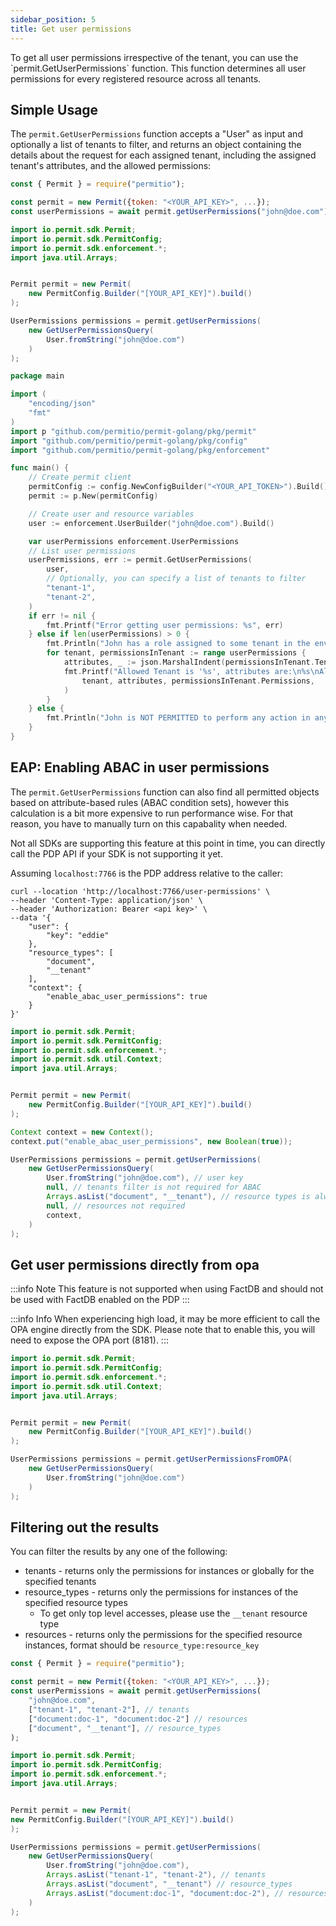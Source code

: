 ```yaml
---
sidebar_position: 5
title: Get user permissions
---
```




<p className="intro-paragraph">To get all user permissions irrespective of the tenant, you can use the `permit.GetUserPermissions` function.
This function determines all user permissions for every registered resource across all tenants. </p>

## Simple Usage

The `permit.GetUserPermissions` function accepts a "User" as input and optionally a list of tenants to filter,
and returns an object containing the details about the request for each assigned tenant,
including the assigned tenant's attributes, and the allowed permissions:

<Tabs groupId="language">
<TabItem value="nodejs" label="Node.js">

```js
const { Permit } = require("permitio");

const permit = new Permit({token: "<YOUR_API_KEY>", ...});
const userPermissions = await permit.getUserPermissions("john@doe.com");
```

</TabItem>
<TabItem value="java" label="Java">

```java
import io.permit.sdk.Permit;
import io.permit.sdk.PermitConfig;
import io.permit.sdk.enforcement.*;
import java.util.Arrays;


Permit permit = new Permit(
    new PermitConfig.Builder("[YOUR_API_KEY]").build()
);

UserPermissions permissions = permit.getUserPermissions(
	new GetUserPermissionsQuery(
		User.fromString("john@doe.com")
	)
);

```

</TabItem>
<TabItem value="golang" label="GoLang">

```go
package main

import (
	"encoding/json"
	"fmt"
)
import p "github.com/permitio/permit-golang/pkg/permit"
import "github.com/permitio/permit-golang/pkg/config"
import "github.com/permitio/permit-golang/pkg/enforcement"

func main() {
	// Create permit client
	permitConfig := config.NewConfigBuilder("<YOUR_API_TOKEN>").Build()
	permit := p.New(permitConfig)

	// Create user and resource variables
	user := enforcement.UserBuilder("john@doe.com").Build()

	var userPermissions enforcement.UserPermissions
	// List user permissions
	userPermissions, err := permit.GetUserPermissions(
		user,
		// Optionally, you can specify a list of tenants to filter
		"tenant-1",
		"tenant-2",
    )
	if err != nil {
		fmt.Printf("Error getting user permissions: %s", err)
	} else if len(userPermissions) > 0 {
		fmt.Println("John has a role assigned to some tenant in the environment")
		for tenant, permissionsInTenant := range userPermissions {
			attributes, _ := json.MarshalIndent(permissionsInTenant.Tenant.Attributes, "", "\t")
			fmt.Printf("Allowed Tenant is '%s', attributes are:\n%s\nAllowed permissions are:\n%+q",
				tenant, attributes, permissionsInTenant.Permissions,
			)
		}
	} else {
		fmt.Println("John is NOT PERMITTED to perform any action in any tenant in the environment")
	}
}

```

</TabItem>
</Tabs>

## EAP: Enabling ABAC in user permissions

The `permit.GetUserPermissions` function can also find all permitted objects based on
attribute-based rules (ABAC condition sets), however this calculation is a bit more
expensive to run performance wise. For that reason, you have to manually turn on
this capabality when needed.

Not all SDKs are supporting this feature at this point in time,
you can directly call the PDP API if your SDK is not supporting it yet.

<Tabs groupId="language">
<TabItem value="curl" label="cURL">

Assuming `localhost:7766` is the PDP address relative to the caller:

```
curl --location 'http://localhost:7766/user-permissions' \
--header 'Content-Type: application/json' \
--header 'Authorization: Bearer <api key>' \
--data '{
    "user": {
        "key": "eddie"
    },
    "resource_types": [
        "document",
        "__tenant"
    ],
    "context": {
        "enable_abac_user_permissions": true
    }
}'
```

</TabItem>
<TabItem value="java" label="Java">

```java
import io.permit.sdk.Permit;
import io.permit.sdk.PermitConfig;
import io.permit.sdk.enforcement.*;
import io.permit.sdk.util.Context;
import java.util.Arrays;


Permit permit = new Permit(
    new PermitConfig.Builder("[YOUR_API_KEY]").build()
);

Context context = new Context();
context.put("enable_abac_user_permissions", new Boolean(true));

UserPermissions permissions = permit.getUserPermissions(
	new GetUserPermissionsQuery(
		User.fromString("john@doe.com"), // user key
		null, // tenants filter is not required for ABAC
		Arrays.asList("document", "__tenant"), // resource types is always required for ABAC, __tenants is required to not ignore RBAC-based permissions
		null, // resources not required
		context,
	)
);

```

##  Get user permissions directly from opa

:::info Note
This feature is not supported when using FactDB and should not be used with FactDB enabled on the PDP
:::

:::info Info
When experiencing high load, it may be more efficient to call the OPA engine directly from the SDK.
Please note that to enable this, you will need to expose the OPA port (8181).
:::

```java
import io.permit.sdk.Permit;
import io.permit.sdk.PermitConfig;
import io.permit.sdk.enforcement.*;
import io.permit.sdk.util.Context;
import java.util.Arrays;


Permit permit = new Permit(
    new PermitConfig.Builder("[YOUR_API_KEY]").build()
);

UserPermissions permissions = permit.getUserPermissionsFromOPA(
	new GetUserPermissionsQuery(
		User.fromString("john@doe.com")
	)
);

```	
</TabItem>
</Tabs>

## Filtering out the results

You can filter the results by any one of the following:
- tenants - returns only the permissions for instances or globally for the specified tenants
- resource_types - returns only the permissions for instances of the specified resource types
  - To get only top level accesses, please use the `__tenant` resource type
- resources - returns only the permissions for the specified resource instances, format should be `resource_type:resource_key`

<Tabs groupId="language">
<TabItem value="nodejs" label="Node.js">

```js
const { Permit } = require("permitio");

const permit = new Permit({token: "<YOUR_API_KEY>", ...});
const userPermissions = await permit.getUserPermissions(
    "john@doe.com",
    ["tenant-1", "tenant-2"], // tenants
    ["document:doc-1", "document:doc-2"] // resources
    ["document", "__tenant"], // resource_types
);
```

</TabItem>
<TabItem value="java" label="Java">

```java
import io.permit.sdk.Permit;
import io.permit.sdk.PermitConfig;
import io.permit.sdk.enforcement.*;
import java.util.Arrays;


Permit permit = new Permit(
new PermitConfig.Builder("[YOUR_API_KEY]").build()
);

UserPermissions permissions = permit.getUserPermissions(
    new GetUserPermissionsQuery(
        User.fromString("john@doe.com"),
        Arrays.asList("tenant-1", "tenant-2"), // tenants
        Arrays.asList("document", "__tenant") // resource_types
        Arrays.asList("document:doc-1", "document:doc-2"), // resources
    )
);

```

</TabItem>
</Tabs>